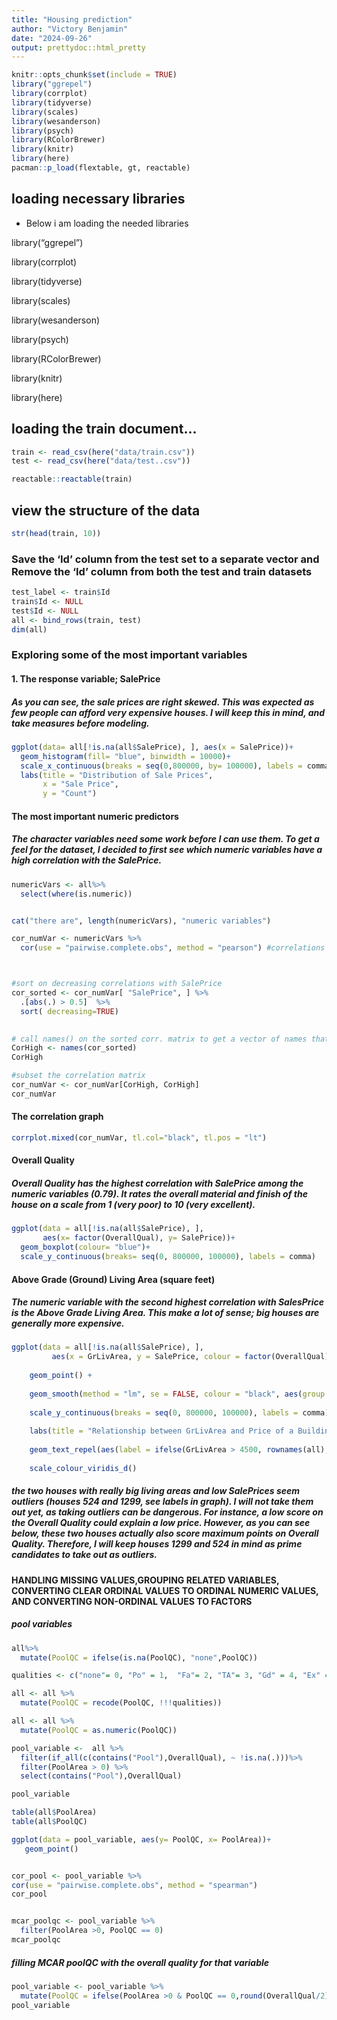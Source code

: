 ```yaml
---
title: "Housing prediction"
author: "Victory Benjamin"
date: "2024-09-26"
output: prettydoc::html_pretty
---
```


```r
knitr::opts_chunk$set(include = TRUE)
library("ggrepel")
library(corrplot)             
library(tidyverse)
library(scales)
library(wesanderson)
library(psych)
library(RColorBrewer)
library(knitr)
library(here)
pacman::p_load(flextable, gt, reactable)
```

## loading necessary libraries

-   Below i am loading the needed libraries

library("ggrepel")

library(corrplot)

library(tidyverse)

library(scales)

library(wesanderson)

library(psych)

library(RColorBrewer)

library(knitr)

library(here)

## loading the train document...
```r
train <- read_csv(here("data/train.csv"))
test <- read_csv(here("data/test..csv"))


```

```r
reactable::reactable(train)


```

## view the structure of the data
```r
str(head(train, 10))
```


### Save the 'Id' column from the test set to a separate vector and Remove the 'Id' column from both the test and train datasets

```r
test_label <- train$Id
train$Id <- NULL
test$Id <- NULL
all <- bind_rows(train, test)
dim(all)


```

### Exploring some of the most important variables

####   1. The response variable; SalePrice 
##### As you can see, the sale prices are right skewed. This was expected as few people can afford very expensive houses. I will keep this in mind, and take measures before modeling.
```r
ggplot(data= all[!is.na(all$SalePrice), ], aes(x = SalePrice))+
  geom_histogram(fill= "blue", binwidth = 10000)+
  scale_x_continuous(breaks = seq(0,800000, by= 100000), labels = comma)+
  labs(title = "Distribution of Sale Prices",
       x = "Sale Price",
       y = "Count")

```

#### The most important numeric predictors
##### The character variables need some work before I can use them. To get a feel for the dataset, I decided to first see which numeric variables have a high correlation with the SalePrice.

```r
numericVars <- all%>%
  select(where(is.numeric))


cat("there are", length(numericVars), "numeric variables")

cor_numVar <- numericVars %>%
  cor(use = "pairwise.complete.obs", method = "pearson") #correlations of all numeric variables



#sort on decreasing correlations with SalePrice
cor_sorted <- cor_numVar[ "SalePrice", ] %>%
  .[abs(.) > 0.5]  %>%
  sort( decreasing=TRUE)
  

# call names() on the sorted corr. matrix to get a vector of names that i can use to subset the corr. matrix
CorHigh <- names(cor_sorted)
CorHigh

#subset the correlation matrix
cor_numVar <- cor_numVar[CorHigh, CorHigh]
cor_numVar

```


#### The correlation graph
```r
corrplot.mixed(cor_numVar, tl.col="black", tl.pos = "lt")

```

#### Overall Quality
##### Overall Quality has the highest correlation with SalePrice among the numeric variables (0.79). It rates the overall material and finish of the house on a scale from 1 (very poor) to 10 (very excellent).

```r

ggplot(data = all[!is.na(all$SalePrice), ],
       aes(x= factor(OverallQual), y= SalePrice))+
  geom_boxplot(colour= "blue")+
  scale_y_continuous(breaks= seq(0, 800000, 100000), labels = comma)


```


#### Above Grade (Ground) Living Area (square feet)
##### The numeric variable with the second highest correlation with SalesPrice is the Above Grade Living Area. This make a lot of sense; big houses are generally more expensive.


```r
ggplot(data = all[!is.na(all$SalePrice), ], 
         aes(x = GrLivArea, y = SalePrice, colour = factor(OverallQual))) +
    
    geom_point() +
    
    geom_smooth(method = "lm", se = FALSE, colour = "black", aes(group = 1)) +
    
    scale_y_continuous(breaks = seq(0, 800000, 100000), labels = comma) +
    
    labs(title = "Relationship between GrLivArea and Price of a Building") +
    
    geom_text_repel(aes(label = ifelse(GrLivArea > 4500, rownames(all), ""))) +
    
    scale_colour_viridis_d()

```

#####  the two houses with really big living areas and low SalePrices seem outliers (houses 524 and 1299, see labels in graph). I will not take them out yet, as taking outliers can be dangerous. For instance, a low score on the Overall Quality could explain a low price. However, as you can see below, these two houses actually also score maximum points on Overall Quality. Therefore, I will keep houses 1299 and 524 in mind as prime candidates to take out as outliers.



#### HANDLING MISSING VALUES,GROUPING RELATED VARIABLES, CONVERTING CLEAR ORDINAL VALUES TO ORDINAL NUMERIC VALUES, AND CONVERTING NON-ORDINAL VALUES TO FACTORS
##### pool variables
```r
all%>%
  mutate(PoolQC = ifelse(is.na(PoolQC), "none",PoolQC))

qualities <- c("none"= 0, "Po" = 1,  "Fa"= 2, "TA"= 3, "Gd" = 4, "Ex" = 5)

all <- all %>%
  mutate(PoolQC = recode(PoolQC, !!!qualities))

all <- all %>%
  mutate(PoolQC = as.numeric(PoolQC))

pool_variable <-  all %>%
  filter(if_all(c(contains("Pool"),OverallQual), ~ !is.na(.)))%>%
  filter(PoolArea > 0) %>%
  select(contains("Pool"),OverallQual)

pool_variable

table(all$PoolArea)
table(all$PoolQC)

ggplot(data = pool_variable, aes(y= PoolQC, x= PoolArea))+
   geom_point()


cor_pool <- pool_variable %>%
cor(use = "pairwise.complete.obs", method = "spearman")
cor_pool


mcar_poolqc <- pool_variable %>%
  filter(PoolArea >0, PoolQC == 0)
mcar_poolqc
```



##### filling MCAR poolQC with the overall quality for that variable
```r
pool_variable <- pool_variable %>%
  mutate(PoolQC = ifelse(PoolArea >0 & PoolQC == 0,round(OverallQual/2),PoolQC ))
pool_variable
```

